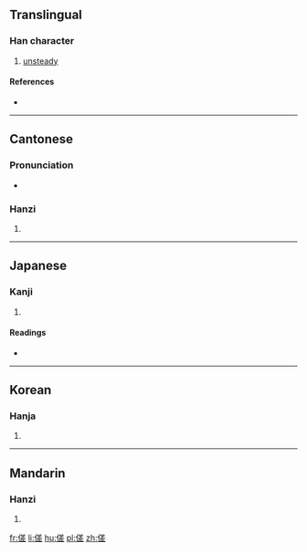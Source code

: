 ==Translingual==

===Han character===
{{Han char|rn=9|rad=人|as=10|sn=12|four=2821<sub>1</sub>|canj=人廿手一 (OTQM)|ids=⿰[[亻]][[差]]}}

# [[unsteady]]

====References====
* {{Han ref|kx=0113.280|dkj=00973|dj=0242.010|hdz=10194.120|uh=509E|ud=20638|bh=D854|bd=55380}}

----

==Cantonese==

===Pronunciation===
* {{IPA|/tsʰɔː˥/|lang=yue}}

===Hanzi===
{{yue-hanzi|jyut=[[co1]]|y=cho1}}

# {{defn|lang=yue|sort=人10}}

----

==Japanese==

===Kanji===
{{ja-kanji|grade=|rs=人10}}

# {{defn|lang=ja|sort=人10}}

====Readings====
* {{ja-readings|on=[[さ]] (sa)|kun=}}

----

==Korean==

===Hanja===
{{ko-hanja|hangeul=사|rv=sa|mr=sa}}

# {{defn|lang=ko|sort=人10}}

----

==Mandarin==

===Hanzi===
{{cmn-hanzi|pin=[[chú]] ([[chu2]]), [[suō]] ([[suo1]])|wg=ch'u<sup>2</sup>, so<sup>1</sup>}}

# {{defn|lang=cmn|sort=人10}}

[[fr:傞]]
[[li:傞]]
[[hu:傞]]
[[pl:傞]]
[[zh:傞]]